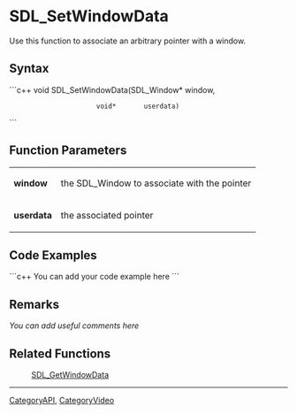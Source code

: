 <!-- pragma section-numbers off -->
<!-- pragma disable-camelcase -->

= SDL_SetWindowData =
Use this function to associate an arbitrary pointer with a window.


== Syntax ==
```c++
void SDL_SetWindowData(SDL_Window* window,
                       void*       userdata)
```

== Function Parameters ==
{|
|'''window'''
|the SDL_Window to associate with the pointer
|-
|'''userdata'''
|the associated pointer
|}

== Code Examples ==
```c++
You can add your code example here
```

== Remarks ==
''You can add useful comments here''

== Related Functions ==
:[[SDL_GetWindowData]]

----
[[CategoryAPI]], [[CategoryVideo]]
